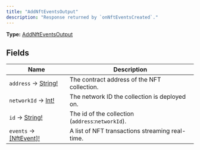 ```yaml
---
title: "AddNftEventsOutput"
description: "Response returned by `onNftEventsCreated`."
---
```


**Type:** [AddNftEventsOutput](/api-reference/types/addnfteventsoutput)

## Fields

| Name | Description |
|------|-------------|
| `address` → [String!](/api-reference/types/string) | The contract address of the NFT collection. |
| `networkId` → [Int!](/api-reference/types/int) | The network ID the collection is deployed on. |
| `id` → [String!](/api-reference/types/string) | The id of the collection (`address`:`networkId`). |
| `events` → [[NftEvent]!](/api-reference/types/nftevent) | A list of NFT transactions streaming real-time. |

